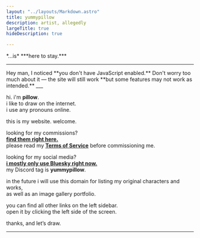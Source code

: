 ```yaml
---
layout: "../layouts/Markdown.astro"
title: yummypillow
description: artist, allegedly
largeTitle: true
hideDescription: true

---
```


<RandomTicker client:only="svelte"/>
<span id="ticker">*...is* ***<span id="tickertext"><noscript>here to stay.</noscript></span>***</span>

___

<noscript>
    <Hider hideId="noscript" closetext="who cares">
        <Notice type="warning">
            Hey man, I noticed **you don't have JavaScript enabled.**  
            Don't worry too much about it — the site will still work  
            **but some features may not work as intended.**
        </Notice>
    ___
    </Hider>
</noscript>

hi. i'm **pillow**.  
i like to draw on the internet.  
i use any pronouns online.

this is my website. welcome.

looking for my commissions?  
[**find them right here.**](https://artistree.io/yummypillow " ")  
please read my [**Terms of Service**](/tos) before commissioning me.

looking for my social media?  
[**i mostly only use Bluesky right now.**](https://bsky.app/profile/yummypillow.art ' ')  
my Discord tag is **yummypillow**.

in the future i will use this domain for listing my original characters and works,  
as well as an image gallery portfolio.

you can find all other links on the left sidebar.  
open it by clicking the left side of the screen.

thanks, and let’s draw.

___

<Buttons />

<span id="buildinfo"><Commit/></span> 

